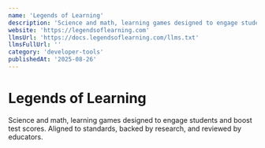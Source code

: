 ```yaml
---
name: 'Legends of Learning'
description: 'Science and math, learning games designed to engage students and boost test scores. Aligned to standards, backed by research, and reviewed by educators.'
website: 'https://legendsoflearning.com'
llmsUrl: 'https://docs.legendsoflearning.com/llms.txt'
llmsFullUrl: ''
category: 'developer-tools'
publishedAt: '2025-08-26'
---
```


# Legends of Learning

Science and math, learning games designed to engage students and boost test scores. Aligned to standards, backed by research, and reviewed by educators.
